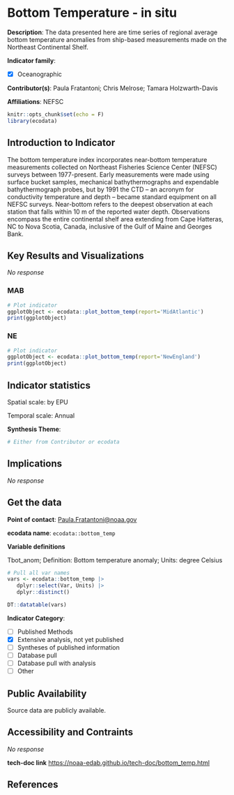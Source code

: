 # Bottom Temperature - in situ

**Description**: The data presented here are time series of regional average bottom temperature anomalies from ship-based measurements made on the Northeast Continental Shelf.

**Indicator family**: 

- [X] Oceanographic


**Contributor(s)**: Paula Fratantoni; Chris Melrose; Tamara Holzwarth-Davis

**Affiliations**: NEFSC

```{r echo=FALSE}
knitr::opts_chunk$set(echo = F)
library(ecodata)
```
## Introduction to Indicator
The bottom temperature index incorporates near-bottom temperature measurements collected on Northeast Fisheries Science Center (NEFSC) surveys between 1977-present. Early measurements were made using surface bucket samples, mechanical bathythermographs and expendable bathythermograph probes, but by 1991 the CTD – an acronym for conductivity temperature and depth – became standard equipment on all NEFSC surveys. Near-bottom refers to the deepest observation at each station that falls within 10 m of the reported water depth. Observations encompass the entire continental shelf area extending from Cape Hatteras, NC to Nova Scotia, Canada, inclusive of the Gulf of Maine and Georges Bank.

## Key Results and Visualizations
_No response_

### MAB

```{r plot_bottom_tempMAB}
# Plot indicator
ggplotObject <- ecodata::plot_bottom_temp(report='MidAtlantic')
print(ggplotObject)
```

### NE

```{r plot_bottom_tempNE}
# Plot indicator
ggplotObject <- ecodata::plot_bottom_temp(report='NewEngland')
print(ggplotObject)
```


## Indicator statistics 
Spatial scale: by EPU

Temporal scale: Annual

**Synthesis Theme**:




```{r autostats_bottom_temp}
# Either from Contributor or ecodata
```

## Implications
_No response_

## Get the data

**Point of contact**: [Paula.Fratantoni@noaa.gov](mailto:Paula.Fratantoni@noaa.gov){.email}

**ecodata name**: `ecodata::bottom_temp`

**Variable definitions**

Tbot_anom; Definition: Bottom temperature anomaly; Units: degree Celsius

```{r vars_bottom_temp}
# Pull all var names
vars <- ecodata::bottom_temp |>
   dplyr::select(Var, Units) |>
   dplyr::distinct()

DT::datatable(vars)
```
**Indicator Category**:

- [ ] Published Methods
- [X] Extensive analysis, not yet published
- [ ] Syntheses of published information
- [ ] Database pull
- [ ] Database pull with analysis
- [ ] Other

## Public Availability

Source data are publicly available.

## Accessibility and Contraints

_No response_

**tech-doc link**
<https://noaa-edab.github.io/tech-doc/bottom_temp.html>

## References

